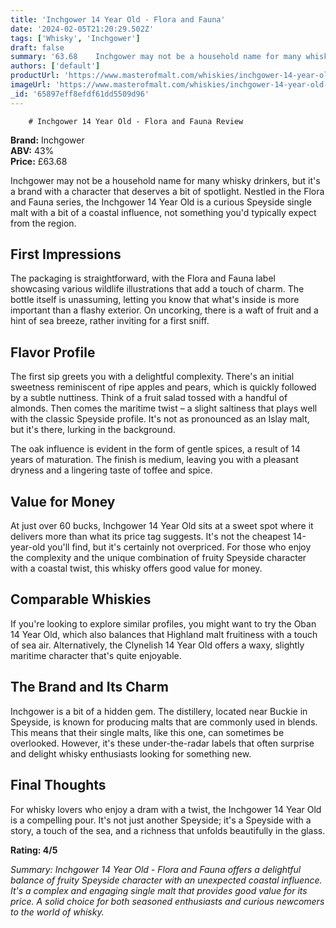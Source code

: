 ```yaml
---
title: 'Inchgower 14 Year Old - Flora and Fauna'
date: '2024-02-05T21:20:29.502Z'
tags: ['Whisky', 'Inchgower']
draft: false
summary: '63.68    Inchgower may not be a household name for many whisky drinkers, but it s a brand with a character that deserves a bit of ...'
authors: ['default']
productUrl: 'https://www.masterofmalt.com/whiskies/inchgower-14-year-old-whisky/'
imageUrl: 'https://www.masterofmalt.com/whiskies/inchgower-14-year-old-whisky.jpg'
_id: '65897eff8efdf61dd5509d96'
---
```


        # Inchgower 14 Year Old - Flora and Fauna Review

**Brand:** Inchgower  
**ABV:** 43%  
**Price:** £63.68

Inchgower may not be a household name for many whisky drinkers, but it's a brand with a character that deserves a bit of spotlight. Nestled in the Flora and Fauna series, the Inchgower 14 Year Old is a curious Speyside single malt with a bit of a coastal influence, not something you'd typically expect from the region.

## First Impressions

The packaging is straightforward, with the Flora and Fauna label showcasing various wildlife illustrations that add a touch of charm. The bottle itself is unassuming, letting you know that what's inside is more important than a flashy exterior. On uncorking, there is a waft of fruit and a hint of sea breeze, rather inviting for a first sniff.

## Flavor Profile

The first sip greets you with a delightful complexity. There's an initial sweetness reminiscent of ripe apples and pears, which is quickly followed by a subtle nuttiness. Think of a fruit salad tossed with a handful of almonds. Then comes the maritime twist – a slight saltiness that plays well with the classic Speyside profile. It's not as pronounced as an Islay malt, but it's there, lurking in the background.

The oak influence is evident in the form of gentle spices, a result of 14 years of maturation. The finish is medium, leaving you with a pleasant dryness and a lingering taste of toffee and spice.

## Value for Money

At just over 60 bucks, Inchgower 14 Year Old sits at a sweet spot where it delivers more than what its price tag suggests. It's not the cheapest 14-year-old you'll find, but it's certainly not overpriced. For those who enjoy the complexity and the unique combination of fruity Speyside character with a coastal twist, this whisky offers good value for money.

## Comparable Whiskies

If you're looking to explore similar profiles, you might want to try the Oban 14 Year Old, which also balances that Highland malt fruitiness with a touch of sea air. Alternatively, the Clynelish 14 Year Old offers a waxy, slightly maritime character that's quite enjoyable.

## The Brand and Its Charm

Inchgower is a bit of a hidden gem. The distillery, located near Buckie in Speyside, is known for producing malts that are commonly used in blends. This means that their single malts, like this one, can sometimes be overlooked. However, it's these under-the-radar labels that often surprise and delight whisky enthusiasts looking for something new.

## Final Thoughts

For whisky lovers who enjoy a dram with a twist, the Inchgower 14 Year Old is a compelling pour. It's not just another Speyside; it's a Speyside with a story, a touch of the sea, and a richness that unfolds beautifully in the glass.

**Rating: 4/5**

_Summary: Inchgower 14 Year Old - Flora and Fauna offers a delightful balance of fruity Speyside character with an unexpected coastal influence. It's a complex and engaging single malt that provides good value for its price. A solid choice for both seasoned enthusiasts and curious newcomers to the world of whisky._
